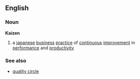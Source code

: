 ==English==
===Noun===
{{wikipedia}}
'''Kaizen'''
# a [[japanese]] [[business]] [[practice]] of [[continuous]] [[improvement]] in [[performance]] and [[productivity]]
===See also===
*[[quality circle]]
